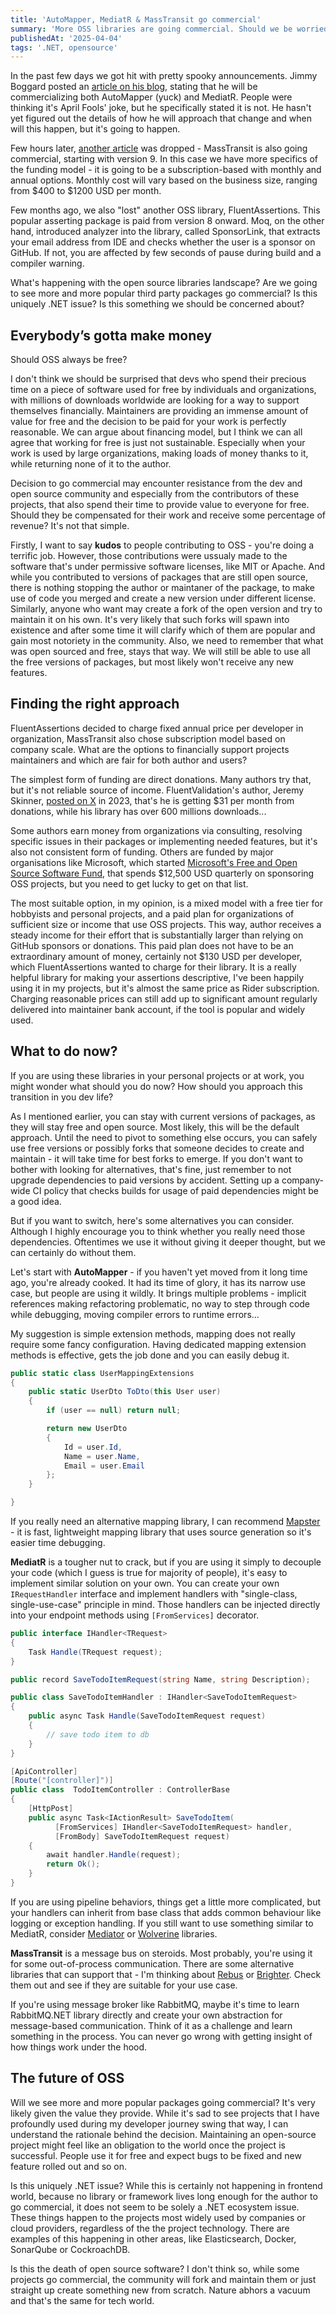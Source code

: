 ```yaml
---
title: 'AutoMapper, MediatR & MassTransit go commercial' 
summary: 'More OSS libraries are going commercial. Should we be worried?'
publishedAt: '2025-04-04'
tags: '.NET, opensource'
---
```


In the past few days we got hit with pretty spooky announcements. Jimmy Boggard posted an [article on his blog](https://www.jimmybogard.com/automapper-and-mediatr-going-commercial/), stating that he will be commercializing both AutoMapper (yuck) and MediatR. People were thinking it's April Fools' joke, but he specifically stated it is not. He hasn't yet figured out the details of how he will approach that change and when will this happen, but it's going to happen.

Few hours later, [another article](https://masstransit.io/introduction/v9-announcement) was dropped - MassTransit is also going commercial, starting with version 9. In this case we have more specifics of the funding model - it is going to be a subscription-based with monthly and annual options. Monthly cost will vary based on the business size, ranging from $400 to $1200 USD per month.

Few months ago, we also "lost" another OSS library, FluentAssertions. This popular asserting package is paid from version 8 onward. Moq, on the other hand, introduced analyzer into the library, called SponsorLink, that extracts your email address from IDE and checks whether the user is a sponsor on GitHub. If not, you are affected by few seconds of pause during build and a compiler warning.

What's happening with the open source libraries landscape? Are we going to see more and more popular third party packages go commercial? Is this uniquely .NET issue? Is this something we should be concerned about?

## Everybody’s gotta make money

Should OSS always be free?

I don't think we should be surprised that devs who spend their precious time on a piece of software used for free by individuals and organizations, with millions of downloads worldwide are looking for a way to support themselves financially. Maintainers are providing an immense amount of value for free and the decision to be paid for your work is perfectly reasonable. We can argue about financing model, but I think we can all agree that working for free is just not sustainable. Especially when your work is used by large organizations, making loads of money thanks to it, while returning none of it to the author.

Decision to go commercial may encounter resistance from the dev and open source community and especially from the contributors of these projects, that also spend their time to provide value to everyone for free. Should they be compensated for their work and receive some percentage of revenue? It's not that simple.

Firstly, I want to say **kudos** to people contributing to OSS - you're doing a terrific job. However, those contributions were ussualy made to the software that's under permissive software licenses, like MIT or Apache. And while you contributed to versions of packages that are still open source, there is nothing stopping the author or maintaner of the package, to make use of code you merged and create a new version under different license. Similarly, anyone who want may create a fork of the open version and try to maintain it on his own. It's very likely that such forks will spawn into existence and after some time it will clarify which of them are popular and gain most notoriety in the community. Also, we need to remember that what was open sourced and free, stays that way. We will still be able to use all the free versions of packages, but most likely won't receive any new features.

## Finding the right approach

FluentAssertions decided to charge fixed annual price per developer in organization, MassTransit also chose subscription model based on company scale. What are the options to financially support projects maintainers and which are fair for both author and users?

The simplest form of funding are direct donations. Many authors try that, but it's not reliable source of income. FluentValidation's author, Jeremy Skinner, [posted on X](https://x.com/JeremySkinner/status/1689999220768452608) in 2023, that's he is getting $31 per month from donations, while his library has over 600 millions downloads...

Some authors earn money from organizations via consulting, resolving specific issues in their packages or implementing needed features, but it's also not consistent form of funding. Others are funded by major organisations like Microsoft, which started [Microsoft's Free and Open Source Software Fund](https://github.com/microsoft/foss-fund), that spends $12,500 USD quarterly on sponsoring OSS projects, but you need to get lucky to get on that list.

The most suitable option, in my opinion, is a mixed model with a free tier for hobbyists and personal projects, and a paid plan for organizations of sufficient size or income that use OSS projects. This way, author receives a steady income for their effort that is substantially larger than relying on GitHub sponsors or donations. This paid plan does not have to be an extraordinary amount of money, certainly not $130 USD per developer, which FluentAssertions wanted to charge for their library. It is a really helpful library for making your assertions descriptive, I've been happily using it in my projects, but it's almost the same price as Rider subscription. Charging reasonable prices can still add up to significant amount regularly delivered into maintainer bank account, if the tool is popular and widely used.

## What to do now?

If you are using these libraries in your personal projects or at work, you might wonder what should you do now? How should you approach this transition in you dev life?

As I mentioned earlier, you can stay with current versions of packages, as they will stay free and open source. Most likely, this will be the default approach. Until the need to pivot to something else occurs, you can safely use free versions or possibly forks that someone decides to create and maintain - it will take time for best forks to emerge. If you don't want to bother with looking for alternatives, that's fine, just remember to not upgrade dependencies to paid versions by accident. Setting up a company-wide CI policy that checks builds for usage of paid dependencies might be a good idea.

But if you want to switch, here's some alternatives you can consider. Although I highly encourage you to think whether you really need those dependencies. Oftentimes we use it without giving it deeper thought, but we can certainly do without them.

Let's start with **AutoMapper** - if you haven't yet moved from it long time ago, you're already cooked. It had its time of glory, it has its narrow use case, but people are using it wildly. It brings multiple problems - implicit references making refactoring problematic, no way to step through code while debugging, moving compiler errors to runtime errors...

My suggestion is simple extension methods, mapping does not really require some fancy configuration. Having dedicated mapping extension methods is effective, gets the job done and you can easily debug it.

```csharp
public static class UserMappingExtensions
{
    public static UserDto ToDto(this User user)
    {
        if (user == null) return null;

        return new UserDto
        {
            Id = user.Id,
            Name = user.Name,
            Email = user.Email
        };
    }

}
```

If you really need an alternative mapping library, I can recommend [Mapster](https://github.com/MapsterMapper/Mapster) - it is fast, lightweight mapping library that uses source generation so it's easier time debugging.

**MediatR** is a tougher nut to crack, but if you are using it simply to decouple your code (which I guess is true for majority of people), it's easy to implement similar solution on your own. You can create your own `IRequestHandler` interface and implement handlers with "single-class, single-use-case" principle in mind. Those handlers can be injected directly into your endpoint methods using `[FromServices]` decorator.

```csharp
public interface IHandler<TRequest>
{
    Task Handle(TRequest request);
}

public record SaveTodoItemRequest(string Name, string Description);

public class SaveTodoItemHandler : IHandler<SaveTodoItemRequest>
{
    public async Task Handle(SaveTodoItemRequest request)
    {
        // save todo item to db
    }
}

[ApiController]
[Route("[controller]")]
public class  TodoItemController : ControllerBase
{
    [HttpPost]
    public async Task<IActionResult> SaveTodoItem(
          [FromServices] IHandler<SaveTodoItemRequest> handler, 
          [FromBody] SaveTodoItemRequest request)
    {
        await handler.Handle(request);
        return Ok();
    }
}
```

If you are using pipeline behaviors, things get a little more complicated, but your handlers can inherit from base class that adds common behaviour like logging or exception handling. If you still want to use something similar to MediatR, consider [Mediator](https://github.com/martinothamar/Mediator) or [Wolverine](https://github.com/JasperFx/wolverine) libraries.

**MassTransit** is a message bus on steroids. Most probably, you're using it for some out-of-process communication. There are some alternative libraries that can support that - I'm thinking about [Rebus](https://github.com/rebus-org/Rebus) or [Brighter](https://github.com/BrighterCommand/Brighter). Check them out and see if they are suitable for your use case.

If you're using message broker like RabbitMQ, maybe it's time to learn RabbitMQ.NET library directly and create your own abstraction for message-based communication. Think of it as a challenge and learn something in the process. You can never go wrong with getting insight of how things work under the hood.

## The future of OSS

Will we see more and more popular packages going commercial? It's very likely given the value they provide. While it's sad to see projects that I have profoundly used during my developer journey swing that way, I can understand the rationale behind the decision. Maintaining an open-source project might feel like an obligation to the world once the project is successful. People use it for free and expect bugs to be fixed and new feature rolled out and so on.

Is this uniquely .NET issue? While this is certainly not happening in frontend world, because no library or framework lives long enough for the author to go commercial, it does not seem to be solely a .NET ecosystem issue. These things happen to the projects most widely used by companies or cloud providers, regardless of the the project technology. There are examples of this happening in other areas, like Elasticsearch, Docker, SonarQube or CockroachDB.

Is this the death of open source software? I don't think so, while some projects go commercial, the community will fork and maintain them or just straight up create something new from scratch. Nature abhors a vacuum and that's the same for tech world.